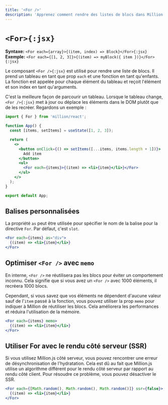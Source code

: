 ```yaml
---
title: '<For />'
description: 'Apprenez comment rendre des listes de blocs dans Million.'
---
```



# `<For>{:jsx}`

<AutomaticModeWarning />

**Syntaxe:** `<For each={array}>{(item, index) => Block}</For>{:jsx}`\
**Exemple:** `<For each={[1, 2, 3]}>{(item) => myBlock({ item })}</For>{:jsx}`

Le composant `<For />{:jsx}` est utilisé pour rendre une liste de blocs. Il prend un tableau en tant que prop `each` et une fonction en tant qu'enfants. La fonction est appelée pour chaque élément du tableau et reçoit l'élément et son index en tant qu'arguments.

C'est la meilleure façon de parcourir un tableau. Lorsque le tableau change, `<For />{:jsx}` met à jour ou déplace les éléments dans le DOM plutôt que de les recréer. Regardons un exemple :

```jsx
import { For } from 'million/react';

function App() {
  const [items, setItems] = useState([1, 2, 3]);

  return (
    <>
      <button onClick={() => setItems([...items, items.length + 1])}>
        Add item
      </button>
      <ul>
        <For each={items}>{(item) => <li>{item}</li>}</For>
      </ul>
    </>
  );
}

export default App;
```

## Balises personnalisées

La propriété `as` peut être utilisée pour spécifier le nom de la balise pour la directive `For`. Par défaut, c'est `slot`.

```jsx
<For each={items} as="div">
  {(item) => <li>{item}</li>}
</For>
```

## Optimiser `<For />` avec `memo`

En interne, `<For />` ne réutilisera pas les blocs pour éviter un comportement inconnu. Cela signifie que si vous avez un `<For />` avec 1000 éléments, il recréera 1000 blocs.

Cependant, si vous savez que vos éléments ne dépendent d'aucune valeur sauf de l'`item` passé à la fonction, vous pouvez utiliser la prop `memo` pour indiquer à Million de réutiliser les blocs. Cela améliorera les performances et réduira l'utilisation de la mémoire.

```jsx
<For each={items} memo>
  {(item) => <li>{item}</li>}
</For>
```



## Utiliser For avec le rendu côté serveur (SSR)

Si vous utilisez Million.js côté serveur, vous pouvez rencontrer une erreur de désynchronisation de l'hydratation. Cela est dû au fait que Million.js utilise un algorithme différent pour le rendu côté serveur par rapport au rendu côté client. Pour résoudre ce problème, vous pouvez désactiver le SSR.

```jsx
<For each={[Math.random(), Math.random(), Math.random()]} ssr={false}>
  {(item) => <li>{item}</li>}
</For>
```

